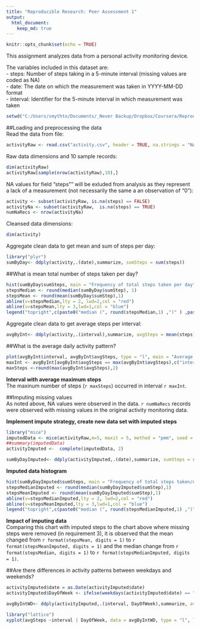 ---
title: "Reproducible Research: Peer Assessment 1"
output: 
  html_document:
    keep_md: true
---

```{r setup, include=FALSE}
knitr::opts_chunk$set(echo = TRUE)
```

This assignment analyzes data from a personal activity monitoring device.  
  
The variables included in this dataset are:  
- steps: Number of steps taking in a 5-minute interval (missing values are coded as NA)  
- date: The date on which the measurement was taken in YYYY-MM-DD format  
- interval: Identifier for the 5-minute interval in which measurement was taken  


```{r working directory, echo=FALSE}
setwd("C:/Users/smythto/Documents/_Never Backup/Dropbox/Coursera/Reproducible Research/Project 1")
```
##Loading and preprocessing the data  
Read the data from file:
```{r load data}
activityRaw <- read.csv("activity.csv", header = TRUE, na.strings = "NA")
```

Raw data dimensions and 10 sample records:
```{r overview}
dim(activityRaw)
activityRaw[sample(nrow(activityRaw),10),]  

```

NA values for field "steps"" will be exluded from analysis as they represent a lack of a measurement (not necessarily the same a an observation of "0"):
```{r na}

activity <- subset(activityRaw, is.na(steps) == FALSE)   
activityNa <- subset(activityRaw,  is.na(steps) == TRUE)
numNaRecs <- nrow(activityNa)  
`````

Cleansed data dimensions:
```{r overview of cleansed}
dim(activity)
```

Aggregate clean data to get mean and sum of steps per day:
```{r aggregate}
library("plyr")
sumByDay<- ddply(activity,.(date),summarize, sumSteps = sum(steps))
```
##What is mean total number of steps taken per day?  
```{r mean of steps}
hist(sumByDay$sumSteps, main = "Frequency of total steps taken per day", xlab ="Total steps taken per day", ylab = "Number of days")  
stepsMedian <- round(median(sumByDay$sumStep), 1)
stepsMean <- round(mean(sumByDay$sumStep),1)
abline(v=stepsMedian,lty = 2, lwd=2,col = "red")  
abline(v=stepsMean,lty = 3,lwd=1,col = "blue")  
legend("topright",c(paste0("median (", round(stepsMedian,1) ,")" ) ,paste0("mean (" , round (stepsMean,1) , ")")),lwd=2,col = c("red","blue"))
```

Aggregate clean data to get average steps per interval:  
```{r aggregate for intervals}
avgByInt<- ddply(activity,.(interval),summarize, avgSteps = mean(steps))
```

##What is the average daily activity pattern?  
``` {r plot daily}

plot(avgByInt$interval, avgByInt$avgSteps, type = "l", main = "Average Daily Activity Pattern", xlab ="5 minute time interval", ylab = "Average steps taken (across all days)", col = "blue")
maxInt <- avgByInt[avgByInt$avgSteps == max(avgByInt$avgSteps),c("interval")]
maxSteps <-round(max(avgByInt$avgSteps),2)
```
**Interval with average maximum steps**  
The maxinum number of steps (`r maxSteps`) occurred in interval `r maxInt`.  

##Imputing missing values     
As noted above, NA values were observed in the data.  `r numNaRecs` records were observed with missing values in the original activity monitoring data.  

**Implement impute strategy, create new data set with imputed steps**   
```{r impute}
library("mice")
imputedData <- mice(activityRaw,m=5, maxit = 5, method = "pmm", seed = 50)
##summary(imputedData)
activityImputed <-  complete(imputedData, 2)

sumByDayImputed<- ddply(activityImputed,.(date),summarize, sumSteps = sum(steps))
```

**Imputed data histogram**  
``` {r impute histogram}

hist(sumByDayImputed$sumSteps, main = "Frequency of total steps taken/day (with imputed missing values for steps)", xlab ="Total steps taken per day", ylab = "Number of days")  
stepsMedianImputed <- round(median(sumByDayImputed$sumStep),1)
stepsMeanImputed <- round(mean(sumByDayImputed$sumStep),1)
abline(v=stepsMedianImputed,lty = 2, lwd=2,col = "red")  
abline(v=stepsMeanImputed,lty = 3,lwd=1,col = "blue")  
legend("topright",c(paste0("median (", round(stepsMedianImputed,1) ,")" ) ,paste0("mean (" , round (stepsMeanImputed,1) , ")")),lwd=2,col = c("red","blue"))
```


**Impact of imputing data**   
Comparing this chart with imputed steps to the chart above where missing steps were removed (in requirement 3), it is observed that the mean changed from `r format(stepsMean, digits = 1)` to `r format(stepsMeanImputed, digits = 1)` and the median change from `r format(stepsMedian, digits = 1)` to `r format(stepsMedianImputed, digits = 1)`.

##Are there differences in activity patterns between weekdays and weekends?  
```{r Weekday analysis}
activityImputed$date = as.Date(activityImputed$date)
activityImputed$DayOfWeek <- ifelse(weekdays(activityImputed$date) == "Saturday" | weekdays(activityImputed$date) == "Sunday", "Weekend","Weekday")

avgByIntWD<- ddply(activityImputed,.(interval, DayOfWeek),summarize, avgSteps = mean(steps))

library("lattice")
xyplot(avgSteps ~interval | DayOfWeek, data = avgByIntWD, type = "l", layout=c(1,2), xlab = "Interval", ylab = "Number of Steps", main = "Average Daily Activity Pattern")
```

